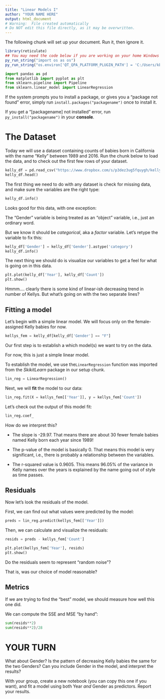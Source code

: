 ```yaml
---
title: "Linear Models I"
author: "YOUR NAME HERE"
output: html_document
# Warning:  File created automatically
# Do NOT edit this file directly, as it may be overwritten.
---
```



The following chunk will set up your document.  Run it, then ignore it.


```r
library(reticulate)
## You may need the code below if you are working on your home Windows computer:
py_run_string("import os as os")
py_run_string("os.environ['QT_QPA_PLATFORM_PLUGIN_PATH'] = 'C:/Users/kbodwin/Anaconda3/Library/plugins/platforms'")
```

```python
import pandas as pd
from matplotlib import pyplot as plt
from sklearn.pipeline import Pipeline
from sklearn.linear_model import LinearRegression
```


If the system prompts you to install a package, or gives you a "package not found" error,
simply run `install.packages("packagename")` once to install it.



If you get a "[packagename] not installed" error, run `py_install("packagename")` in your **console**.


# The Dataset

Today we will use a dataset containing counts of babies born in California with the name "Kelly" between 1989 and 2016.  Run the chunk below to load the data, and to check out the first few rows of your dataset.


```python
kelly_df = pd.read_csv("https://www.dropbox.com/s/p3dez3ug5fquygh/kellys_ca.csv?dl=1")
kelly_df.head()
```

The first thing we need to do with any dataset is check for missing data, and make sure the variables are the right type:


```python
kelly_df.info()
```

Looks good for this data, with one exception:  




The "Gender" variable is being treated as an "object" variable, i.e., just an ordinary word.

But we know it should be *categorical*, aka a *factor* variable.  Let's retype the variable to fix this:


```python
kelly_df['Gender'] = kelly_df['Gender'].astype('category')
kelly_df.info()
```

The next thing we should do is visualize our variables to get a feel for what is going on in this data.


```python
plt.plot(kelly_df['Year'], kelly_df['Count'])
plt.show()
```

Hmmm.... clearly there is some kind of linear-ish decreasing trend in number of Kellys.  But what's going on with the two separate lines?


## Fitting a model

Let's begin with a simple linear model.  We will focus only on the female-assigned Kelly babies for now.


```python
kellys_fem = kelly_df[kelly_df['Gender'] == "F"]
```

Our first step is to establish a which model(s) we want to try on the data. 

For now, this is just a simple linear model.




To establish the model, we use the`LinearRegression` function was imported from the *SkikitLearn* package in our setup chunk.

```python
lin_reg = LinearRegression()

```

Next, we will **fit** the model to our data:


```python
lin_reg.fit(X = kellys_fem[['Year']], y = kellys_fem['Count'])
```

Let's check out the output of this model fit:


```python
lin_reg.coef_
```

How do we interpret this?

* The slope is -29.97.  That means there are about 30 fewer female babies named Kelly born each year since 1989!

* The p-value of the model is basically 0.  That means this model is very significant, i.e., there is probably a relationship between the variables.

* The r-squared value is 0.9605.  This means 96.05% of the variance in Kelly names over the years is explained by the name going out of style as time passes.

## Residuals

Now let's look the residuals of the model.

First, we can find out what values were predicted by the model:


```python
preds = lin_reg.predict(kellys_fem[['Year']])
```

Then, we can calculate and visualize the residuals:


```python
resids = preds - kellys_fem['Count']

plt.plot(kellys_fem['Year'], resids)
plt.show()
```

Do the residuals seem to represent "random noise"?

That is, was our choice of model reasonable?

## Metrics

If we are trying to find the "best" model, we should measure how well this one did.

We can compute the SSE and MSE "by hand":


```python
sum(resids**2)
sum(resids**2)/28
```

# YOUR TURN

What about Gender?  Is the pattern of decreasing Kelly babies the same for the two Genders?  Can you include Gender in the model, and interpret the results?

With your group, create a new notebook (you can copy this one if you want), and fit a model using both Year *and* Gender as predictors.  Report your results.
